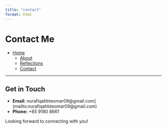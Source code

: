 ```yaml
---
title: "contact"
format: html
---
```

# Contact Me

<nav>
  - [Home](index.qmd)
  - [About](about.qmd)
  - [Reflections](reflections.qmd)
  - [Contact](contact.qmd)
</nav>

---

## Get in Touch

- **Email:** nurafiqahbteomar09@gmail.com](mailto:nurafiqahbteomar09@gmail.com)  
- **Phone:** +65 9180 8661  

Looking forward to connecting with you!
